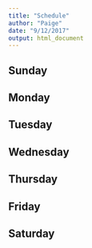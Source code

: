 ```yaml
---
title: "Schedule"
author: "Paige"
date: "9/12/2017"
output: html_document
---
```


## Sunday

## Monday

## Tuesday

## Wednesday

## Thursday

## Friday

## Saturday